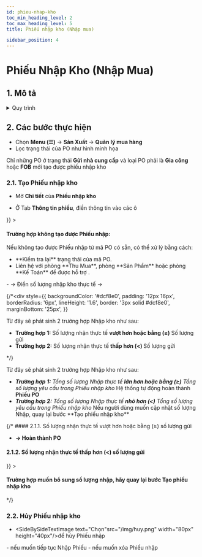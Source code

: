 ```yaml
---
id: phieu-nhap-kho
toc_min_heading_level: 2
toc_max_heading_level: 5
title: Phiếu nhập kho (Nhập mua)

sidebar_position: 4
---
```




# Phiếu Nhập Kho (Nhập Mua)
## 1. Mô tả
<details>

<summary>Quy trình</summary>


<iframe
  frameBorder="0"
  style={{ width: '100%', height: '1000px' }}
  src="https://viewer.diagrams.net/?tags=%7B%7D&lightbox=1&highlight=0000ff&edit=_blank&layers=1&nav=1&title=Nh%E1%BA%ADp%20kho.drawio&dark=0#Uhttps%3A%2F%2Fdrive.google.com%2Fuc%3Fid%3D1YgJCPpOHZfUXA5aR27Hq1P6axe17tTCE%26export%3Ddownload">
</iframe>

</details>

## 2. Các bước thực hiện

- Chọn **Menu (☰)** → **Sản Xuất** → **Quản lý mua hàng**
- Lọc trạng thái của PO như hình minh họa

<WarningText>Chỉ những PO ở trạng thái **Gửi nhà cung cấp** và loại PO phải là **Gia công** hoặc **FOB** mới tạo được phiếu nhập kho</WarningText>     
<CustomImage src="/img/trang-thai-po.png" alt="Ảnh Điều chuyển kho" />

### 2.1. **Tạo** Phiếu nhập kho

- Mở **Chi tiết** của **Phiếu nhập kho**
<CustomImage src="/img/dieuchuyen16.png" alt="Ảnh Điều chuyển kho" />

- Ở Tab **Thông tin phiếu**, điền thông tin vào các ô
<CustomImage src="/img/tao-moi-phieu-nhap.png" alt="Ảnh Điều chuyển kho" />
<div style={{
  padding: '16px',
  borderRadius: '8px',
  lineHeight: '1.6',
  marginBottom : '35px',
  border: '2px solid  #f28b82' // đỏ đậm, bạn có thể đổi mã màu nếu muốn nhạt hơn

}} >

<h4 style={{ color: '#d32f2f' }}>
  <strong>Trường hợp không tạo được Phiếu nhập:</strong>
</h4>
<p>
  Nếu không tạo được Phiếu nhập từ mã PO có sẵn, có thể xử lý bằng cách:
</p>
<ul>
  <li>**Kiểm tra lại** trạng thái của mã PO.</li>
  <li>Liên hệ với phòng **Thu Mua**, phòng **Sản Phẩm** hoặc phòng **Kế Toán** để được hỗ trợ .</li>
</ul>
</div>
- <SideBySideTextImage text="Chọn"src="/img/bat-dau-dem.png" width="80px" height="40px"/> → Điền số lượng nhập kho thực tế → <SideBySideTextImage text="Chọn"src="/img/nhap-kho.png" width="80px" height="40px"/>
<CustomImage src="/img/nhap-kho-ne.png" alt="Ảnh Điều chuyển kho" />

{/*<div
  style={{
    backgroundColor: '#dcf8e0', 
    padding: '12px 16px',
    borderRadius: '6px',
    lineHeight: '1.6',
    border: '3px solid #dcf8e0',
    marginBottom: '25px',
  }}
>
  <p>Từ đây sẽ phát sinh 2 trường hợp Nhập kho như sau:</p>
  <ul style={{ marginLeft: '20px', paddingLeft: '16px' }}>
    <li><strong>Trường hợp 1:</strong> Số lượng nhận thực tế <strong>vượt hơn hoặc bằng (≥)</strong> Số lượng gửi</li>
    <li><strong>Trường hợp 2:</strong> Số lượng nhận thực tế <strong>thấp hơn (&lt;) </strong> Số lượng gửi</li>
  </ul>
</div>*/}

<div  style={{
  backgroundColor: '#fff8e1', 
  padding: '16px',
  borderRadius: '8px',
  lineHeight: '1.6',
  marginBottom : '35px',
  border: '3px solid #fff8e1'
}} >
<p>
  Từ đây sẽ phát sinh 2 trường hợp Nhập kho như sau:
</p>

  <ul style={{ marginLeft: '20px' }}>
    <li>
      <em><strong>Trường hợp 1:</strong> Tổng số lượng Nhập thực tế <strong><span style={{ color: '#d32f2f' }}>lớn hơn hoặc bằng</span> (≥)</strong> Tổng số lượng yêu cầu trong Phiếu nhập kho</em>    
      Hệ thống tự động hoàn thành <strong>Phiếu PO</strong>
    </li>
    <li>
      <em><strong>Trường hợp 2:</strong> Tổng số lượng Nhập thực tế <strong><span style={{ color: '#d32f2f' }}>nhỏ hơn</span> (&lt;)</strong> Tổng số lượng yêu cầu trong Phiếu nhập kho</em>   
      Nếu người dùng muốn cập nhật số lượng Nhập, quay lại bước **Tạo phiếu nhập kho**
    </li>
  </ul></div>

{/* #### 2.1.1. Số lượng nhận thực tế vượt hơn hoặc bằng (≥) số lượng gửi
<CustomImage src="/img/nhap-kho-ne1.png" alt="Ảnh Điều chuyển kho" />
  - **→ Hoàn thành PO**
#### 2.1.2. Số lượng nhận thực tế thấp hơn (&lt;) số lượng gửi
<CustomImage src="/img/nhap-kho-ne2.png" alt="Ảnh Điều chuyển kho" />

<div style={{
  padding: '16px',
  borderRadius: '8px',
  lineHeight: '1.6',
  marginBottom : '35px',
  border: '1.5px solid  #cdd9c3' // đỏ đậm, bạn có thể đổi mã màu nếu muốn nhạt hơn

}} >

<h4 style={{ color: '#556b4e' }}>
  <strong>Trường hợp muốn bổ sung số lượng nhập, hãy quay lại bước Tạo phiếu nhập kho</strong>
</h4>
</div>
*/} 

### 2.2. **Hủy** Phiếu nhập kho
- <SideBySideTextImage text="Chọn"src="/img/huy.png" width="80px" height="40px"/>để hủy Phiếu nhập

<CustomImage src="/img/huy-phieu-nhap.png" alt="Ảnh Điều chuyển kho" />
- <SideBySideTextImage text="Chọn"src="/img/mo-lai.png" width="80px" height="40px"/>nếu muốn tiếp tục Nhập Phiếu
- <SideBySideTextImage text="Chọn"src="/img/xoa.png" width="80px" height="40px"/> nếu muốn xóa Phiếu nhập
<CustomImage src="/img/huy-phieu-nhap1.png" alt="Ảnh Điều chuyển kho" />

